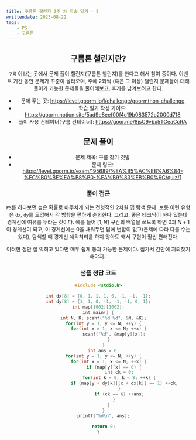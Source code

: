 ---
title: 구름톤 챌린지 2주 차 학습 일기 - 2
writtendate: 2023-08-22
tags:
    - PS
    - 구름톤
---

<Header />

## 구름톤 챌린지란?

`구름` 이라는 곳에서 문제 풀이 챌린지(구름톤 챌린지)를 한다고 해서 참여 중이다. 이벤트 기간 동안 문제가 꾸준이 올라오며, 주에 2회씩 (혹은 그 이상) 챌린지 문제들에 대해 풀이가 가능한 문제들을 풀이해보고, 후기를 남겨보려고 한다.

- 문제 푸는 곳: https://level.goorm.io/l/challenge/goormthon-challenge
- 학습 일기 작성 가이드: https://goorm.notion.site/5ad9e8eef00f4c19b083572c2000d7f8
- 풀이 사용 컨테이너(구름 컨테이너): https://goor.me/8jsC9vbx5TCeaCcRA

## 문제 풀이

- 문제 제목: 구름 찾기 깃발
- 문제 링크: https://level.goorm.io/exam/195689/%EA%B5%AC%EB%A6%84-%EC%B0%BE%EA%B8%B0-%EA%B9%83%EB%B0%9C/quiz/1

### 풀이 접근

`PS`를 하다보면 높은 확률로 마주치게 되는 전형적인 2차원 맵 탐색 문제. 보통 이런 유형은 `dx`, `dy`를 도입해서 각 방향을 편하게 순회한다. 그리고, 좋은 테크닉이 하나 있는데 경계선에 여유를 두라는 것이다. 예를 들어 $[1, N]$ 구간의 배열을 쓰도록 하면 $0$과 $N+1$이 경계선이 되고, 이 경계선에는 $0$을 채워두면 답에 변함이 없고(문제에 따라 다를 수는 있다), 탐색할 때 경계선 예외처리를 하지 않아도 돼서 구현이 훨씬 편해진다.

이러한 점만 잘 익히고 있다면 매우 쉽게 통과 가능한 문제이다. 집가서 간만에 지뢰찾기 해야지..

### 샘플 정답 코드

```cpp
#include <stdio.h>

int dx[8] = {0, 1, 1, 1, 0, -1, -1, -1};
int dy[8] = {1, 1, 0, -1, -1, -1, 0, 1};
int map[1002][1002];
int main() {
    int N, K; scanf("%d %d", &N, &K);
    for(int y = 1; y <= N; ++y) {
        for(int x = 1; x <= N; ++x) {
            scanf("%d", &map[y][x]);
        }
    }
    int ans = 0;
    for(int y = 1; y <= N; ++y) {
        for(int x = 1; x <= N; ++x) {
            if (map[y][x] == 0) {
                int ck = 0;
                for(int k = 0; k < 8; ++k) {
                    if (map[y + dy[k]][x + dx[k]] == 1) ++ck;
                }
                if (ck == K) ++ans;
            }
        }
    }
    printf("%d\n", ans);

    return 0;
}
```

<TagList />
<Comment />
